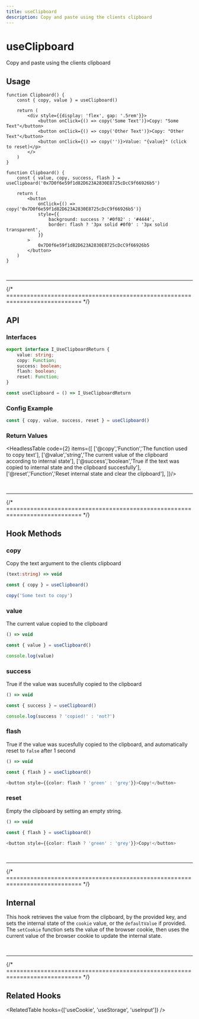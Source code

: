 ```yaml
---
title: useClipboard
description: Copy and paste using the clients clipboard
---
```



# 

<MainText>
<h1>useClipboard</h1>
Copy and paste using the clients clipboard
</MainText>



<!--meta-section-break-->




## Usage

<Tabs>



<TabItem value='simple' label='Simple'>

```tsx live
function Clipboard() {
    const { copy, value } = useClipboard()

    return (
        <div style={{display: 'flex', gap: '.5rem'}}>
            <button onClick={() => copy('Some Text')}>Copy: "Some Text"</button>
            <button onClick={() => copy('Other Text')}>Copy: "Other Text"</button>
            <button onClick={() => copy('')}>Value: "{value}" (click to reset)</p>
        </>
    )
}
```

</TabItem>

<TabItem value='adv' label='Advanced'>

```tsx live
function Clipboard() {
    const { value, copy, success, flash } = useClipboard('0x7D0f6e59f1d82D623A2830E8725cDcC9f66926b5')

    return (
        <button 
            onClick={() => copy('0x7D0f6e59f1d82D623A2830E8725cDcC9f66926b5')}
            style={{
                background: success ? '#0f02' : '#4444',
                border: flash ? '3px solid #0f0' : '3px solid transparent',
            }}
        >
            0x7D0f6e59f1d82D623A2830E8725cDcC9f66926b5
        </button>
    )
}
```

</TabItem>

</Tabs>









<br />
<hr />
{/* ============================================================================ */}


## API 

### Interfaces
```ts
export interface I_UseClipboardReturn {
    value: string;
    copy: Function;
    success: boolean;
    flash: boolean;
    reset: Function;
}

const useClipboard = () => I_UseClipboardReturn 
```

### Config Example

```ts
const { copy, value, success, reset } = useClipboard()
```


### Return Values


<HeadlessTable code={2} items={[
    ['@copy','Function','The function used to copy text'],
    ['@value','string','The current value of the clipboard according to internal state'],
    ['@success','boolean','True if the text was copied to internal state and the clipboard succesfully'],
    ['@reset','Function','Reset internal state and clear the clipboard'],
]}/>








<br />
<hr />
{/* ============================================================================ */}


## Hook Methods

<Card>

### copy
Copy the text argument to the clients clipboard

```ts
(text:string) => void 
```
```ts
const { copy } = useClipboard()

copy('Some text to copy')
```
</Card>


<Card>

### value
The current value copied to the clipboard

```ts
() => void 
```
```ts
const { value } = useClipboard()

console.log(value)
```

</Card>

<Card>

### success
True if the value was sucesfully copied to the clipboard

```ts
() => void 
```
```ts
const { success } = useClipboard()

console.log(success ? 'copied!' : 'not?')
```

</Card>

<Card>

### flash
True if the value was sucesfully copied to the clipboard, and automatically reset to `false` after
1 second

```ts
() => void 
```
```ts
const { flash } = useClipboard()

<button style={{color: flash ? 'green' : 'grey'}}>Copy!</button>
```

</Card>

<Card>

### reset
Empty the clipboard by setting an empty string.

```ts
() => void 
```
```ts
const { flash } = useClipboard()

<button style={{color: flash ? 'green' : 'grey'}}>Copy!</button>
```

</Card>





<br />
<hr />
{/* ============================================================================ */}


## Internal

<StatusBadge status={0} />

This hook retrieves the value from the clipboard, by the provided key, and sets the internal state of the 
`cookie` value, or the `defaultValue` if provided. The `setCookie` function sets the value of the
browser cookie, then uses the current value of the browser cookie to update the internal state.



<br />
<hr />
{/* ============================================================================ */}


## Related Hooks


<RelatedTable hooks={['useCookie', 'useStorage', 'useInput']} />

